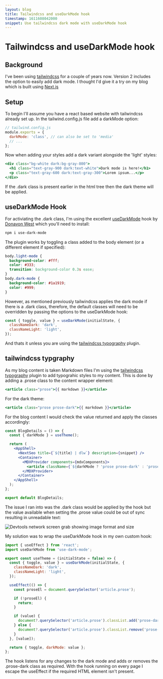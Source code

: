 ```yaml
---
layout: blog
title: Tailwindcss and useDarkMode hook
timestamp: 1611608042000
snippet: Use tailwindcss dark mode with useDarkMode hook
---
```



# Tailwindcss and useDarkMode hook

## Background

I've been using [tailwindcss](https://tailwindcss.com/) for a couple of years now. Version 2 includes the option to easily add dark mode. I thought I'd give it a try on my blog which is built using [Next.js](https://nextjs.org/)

## Setup

To begin I'll assume you have a react based website with tailwindcss already set up. In the tailwind.config.js file add a darkMode option:

```jsx
// tailwind.config.js
module.exports = {
  darkMode: 'class', // can also be set to 'media'
  // ...
};
```

Now when adding your styles add a dark variant alongside the 'light' styles:

```jsx
<div class="bg-white dark:bg-gray-800">
  <h1 class="text-gray-900 dark:text-white">Dark mode is here!</h1>
  <p class="text-gray-600 dark:text-gray-300">Lorem ipsum...</p>
</div>
```

If the .dark class is present earlier in the html tree then the dark theme will be applied.

## useDarkMode Hook

For activiating the .dark class, I'm using the excellent [useDarkMode](https://github.com/donavon/use-dark-mode) hook by [Donavon West](https://github.com/donavon) which you'll need to install:

```bash
npm i use-dark-mode
```

The plugin works by toggling a class added to the body element (or a different element if specified):

```css
body.light-mode {
  background-color: #fff;
  color: #333;
  transition: background-color 0.3s ease;
}
body.dark-mode {
  background-color: #1a1919;
  color: #999;
}
```

However, as mentioned previously tailwindcss applies the dark mode if there is a .dark class, therefore, the default classes will need to be overridden by passing the options to the useDarkMode hook:

```jsx
const { toggle, value } = useDarkMode(initialState, {
  classNameDark: 'dark',
  classNameLight: 'light',
});
```

And thats it unless you are using the [tailwindcss typography](https://github.com/tailwindlabs/tailwindcss-typography) plugin.

## tailwindcss typgraphy

As my blog content is taken Markdown files I'm using the [tailwindcss typography](https://github.com/tailwindlabs/tailwindcss-typography) plugin to add typograhic styles to my content. This is done by adding a .prose class to the content wrapper element:

```jsx
<article class="prose">{{ markdown }}</article>
```

For the dark theme:

```jsx
<article class="prose prose-dark">{{ markdown }}</article>
```

For the blog content I would check the value returned and apply the classes accordingly:

```jsx
const BlogDetails = () => {
  const { darkMode } = useTheme();

  return (
    <AppShell>
      <NextSeo title={`${title} | dlw`} description={snippet} />
      <Container>
        <MDXProvider components={mdxComponents}>
          <article className={`${darkMode ? 'prose prose-dark' : 'prose'}`}>{children}</article>
        </MDXProvider>
      </Container>
    </AppShell>
  );
};

export default BlogDetails;
```

The issue I ran into was the .dark class would be applied by the hook but the value available when setting the .prose value could be out of sync resulting in unreadable text:

<Image
  src="/images/blog/tailwindcss-dark-mode-issue.png"
  width={950}
  height={660}
  quality={90}
  alt="Devtools network screen grab showing image format and size"
  layout="responsive"
/>

My solution was to wrap the useDarkMode hook in my own custom hook:

```jsx
import { useEffect } from 'react';
import useDarkMode from 'use-dark-mode';

export const useTheme = (initialState = false) => {
  const { toggle, value } = useDarkMode(initialState, {
    classNameDark: 'dark',
    classNameLight: 'light',
  });

  useEffect(() => {
    const proseEl = document.querySelector('article.prose');

    if (!proseEl) {
      return;
    }

    if (value) {
      document?.querySelector('article.prose').classList.add('prose-dark');
    } else {
      document?.querySelector('article.prose').classList.remove('prose-dark');
    }
  }, [value]);

  return { toggle, darkMode: value };
};
```

The hook listens for any changes to the dark mode and adds or removes the .prose-dark class as required. With the hook running on every page I escape the useEffect if the required HTML element isn't present.
